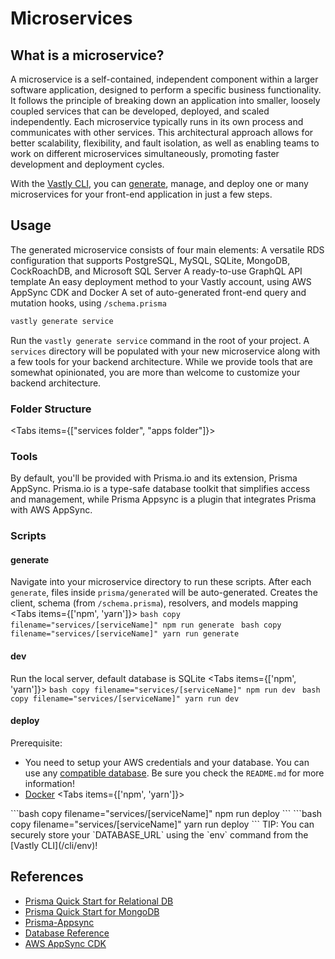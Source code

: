 # Microservices

## What is a microservice?
A microservice is a self-contained, independent component within a larger software application, designed to perform a specific business functionality. It follows the principle of breaking down an application into smaller, loosely coupled services that can be developed, deployed, and scaled independently. Each microservice typically runs in its own process and communicates with other services. This architectural approach allows for better scalability, flexibility, and fault isolation, as well as enabling teams to work on different microservices simultaneously, promoting faster development and deployment cycles.

With the [Vastly CLI](https://www.npmjs.com/package/@vastly/cli), you can [generate](/cli/generate), manage, and deploy one or many microservices for your front-end application in just a few steps.

## Usage
The generated microservice consists of four main elements:
<OrderedList>
  <ListItem>A versatile RDS configuration that supports PostgreSQL, MySQL, SQLite, MongoDB, CockRoachDB, and Microsoft SQL Server</ListItem>
  <ListItem>A ready-to-use GraphQL API template</ListItem>
  <ListItem>An easy deployment method to your Vastly account, using AWS AppSync CDK and Docker</ListItem>
  <ListItem>A set of auto-generated front-end query and mutation hooks, using `/schema.prisma`</ListItem>
</OrderedList>

```bash copy filename="terminal"
vastly generate service
```
Run the `vastly generate service` command in the root of your project. A `services` directory will be populated with your new microservice along with a few tools for your backend architecture. While we provide tools that are somewhat opinionated, you are more than welcome to customize your backend architecture.

### Folder Structure
<Tabs items={["services folder", "apps folder"]}>
<Tab>
  <FileTree>
    <Folder name="apps" />
    <Folder name="services" defaultOpen >
      <Folder name="serviceName" defaultOpen highlight >
        <File name="handler.ts" comment="# lambda function handler (API resolver)" highlight/>
        <File name="server.ts" comment="# local server (for dev)" highlight />
        <Folder name="cdk" comment="# AWS CDK deploy boilerplate"  highlight />
        <Folder name="prisma" defaultOpen highlight >
          <File name="schema.prisma" comment=" # prisma schema (data source)" highlight />
          <Folder name="generated" comment="# auto-generated after each `npx prisma generate`" highlight />
        </Folder>
        <File name="package.json" highlight />
      </Folder>
    </Folder>
  </FileTree>
</Tab>
<Tab>
  <FileTree>
    <Folder name="apps" defaultOpen>
      <Folder name="client" defaultOpen >
        <Folder name="graphql" comment="# auto-generated api (queries, mutations, types) after each `generate` script" highlight/>
        <Folder name="pages" comment="# front-end application" />
        <File name=".eslintrc.json" />
        <File name="apollo.tsx" comment="# configuration template for connecting your api to AWS AppSync (Apollo Client)"  highlight />
        <File name="codegen.ts" comment="# configuration file for graphql code generation" highlight/>
        <File name="next.config.js" />
        <File name="package.json" />
        <File name="tsconfig.json" />
      </Folder>
    </Folder>
    <Folder name="services" />
  </FileTree>
</Tab>
</Tabs>
### Tools
By default, you'll be provided with Prisma.io and its extension, Prisma AppSync. Prisma.io is a type-safe database toolkit that simplifies access and management, while Prisma Appsync is a plugin that integrates Prisma with AWS AppSync.

<LinkCards>
  <LinkCard
    heading="Learn Prisma"
    description="Begin here if you are completely unfamiliar with the Prisma ORM"
    link="https://www.prisma.io/docs/concepts/overview/what-is-prisma"
    isExternal
  />
  <LinkCard
  heading="Learn Prisma Appsync"
  description="Learn how Prisma Appsync seamlessly connects your API to AWS Appsync"
  link="https://prisma-appsync.vercel.app/quick-start/getting-started.html"
  isExternal
/>
</LinkCards>

### Scripts
#### <Text as='kbd' fontSize='xl'>generate</Text>
Navigate into your microservice directory to run these scripts.
After each `generate`, files inside `prisma/generated` will be auto-generated. Creates the client, schema (from `/schema.prisma`), resolvers, and models mapping
  <Tabs items={['npm', 'yarn']}>
    <Tab>
      ```bash copy filename="services/[serviceName]"
      npm run generate
      ```
    </Tab>
    <Tab>
      ```bash copy filename="services/[serviceName]"
      yarn run generate
      ```
    </Tab>
  </Tabs>

#### <Text as='kbd' fontSize='xl'>dev</Text>
Run the local server, default database is SQLite
<Tabs items={['npm', 'yarn']}>
  <Tab>
    ```bash copy filename="services/[serviceName]"
    npm run dev
    ```
  </Tab>
  <Tab>
    ```bash copy filename="services/[serviceName]"
    yarn run dev
    ```
  </Tab>
</Tabs>

#### <Text as='kbd' fontSize='xl'>deploy</Text>
Prerequisite:
  - You need to setup your AWS credentials and your database. You can use any [compatible database](https://www.prisma.io/docs/concepts/database-connectors). Be sure you check the `README.md` for more information!
  - [Docker](https://docs.docker.com/get-docker/)
<Tabs items={['npm', 'yarn']}>
  <Tab>
    ```bash copy filename="services/[serviceName]"
    npm run deploy
    ```
  </Tab>
  <Tab>
    ```bash copy filename="services/[serviceName]"
    yarn run deploy
    ```
  </Tab>
</Tabs>
<Callout>
  TIP: You can securely store your `DATABASE_URL` using the `env` command from the [Vastly CLI](/cli/env)!
</Callout>


## References
- [Prisma Quick Start for Relational DB](https://www.prisma.io/docs/getting-started/setup-prisma/add-to-existing-project/relational-databases-typescript-postgresql)
- [Prisma Quick Start for MongoDB](https://www.prisma.io/docs/getting-started/setup-prisma/add-to-existing-project)
- [Prisma-Appsync](https://prisma-appsync.vercel.app/quick-start/getting-started.html)
- [Database Reference](https://www.prisma.io/docs/reference/database-reference/connection-urls)
- [AWS AppSync CDK](https://www.npmjs.com/package/@aws-cdk/aws-appsync-alpha)